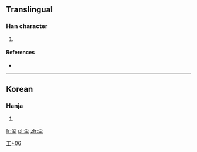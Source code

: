 ==Translingual==

===Han character===
{{Han char|rn=48|rad=工|as=06|sn=9|four=|canj=一弓手人 (MNQO)|ids=⿱⿰[[工]][[几]][[夫]]}}

# {{defn|Han|sort=工06}}

====References====
* {{Han ref|kx=0326.011|dj=0333.031|hdz=10413.031|uh=5DEC|ud=24044}}

----

==Korean==

===Hanja===
{{ko-hanja|hangeul=[[부]]|rv=bu|mr=pu}}

# {{defn|lang=ko|sort=工06}}

[[Category:Korean-only CJKV Characters|工+06]]

[[fr:巬]]
[[pl:巬]]
[[zh:巬]]